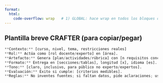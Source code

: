 ```yaml
---
format:
  html:
    code-overflow: wrap   # 1) GLOBAL: hace wrap en todos los bloques de código
---
```



## Plantilla breve CRAFTER (para copiar/pegar)


```python
**Contexto:** [curso, nivel, tema, restricciones reales]  
**Rol:** Actúa como [rol docente/experto] en [área].  
**Artefacto:** Genera [plan/actividades/rúbrica] con [n requisitos concretos].  
**Formato:** Entrega en [secciones/tablas], longitud [x], idioma [es].  
**Tono:** [claro, inclusivo, para público no experto/expertos].  
**Evaluación:** Éxito si cumple: [criterios medibles].  
**Reglas:** No inventes fuentes; si faltan datos, pide aclaraciones; usa tiempos estimados y materiales.  
```

